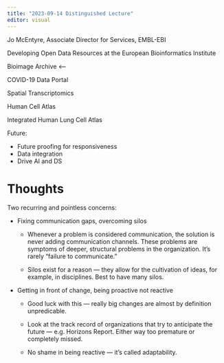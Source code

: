 ```yaml
---
title: "2023-09-14 Distinguished Lecture"
editor: visual
---
```


Jo McEntyre, Associate Director for Services, EMBL-EBI

Developing Open Data Resources at the European Bioinformatics Institute

Bioimage Archive \<\--

COVID-19 Data Portal

Spatial Transcriptomics

Human Cell Atlas

Integrated Human Lung Cell Atlas

Future:

-   Future proofing for responsiveness
-   Data integration
-   Drive AI and DS

# Thoughts

Two recurring and pointless concerns:

-   Fixing communication gaps, overcoming silos

    -   Whenever a problem is considered communication, the solution is never adding communication channels. These problems are symptoms of deeper, structural problems in the organization. It's rarely "failure to communicate."

    -   Silos exist for a reason --- they allow for the cultivation of ideas, for example, in disciplines. Best to have many silos.

-   Getting in front of change, being proactive not reactive

    -   Good luck with this --- really big changes are almost by definition unpredicable.

    -   Look at the track record of organizations that try to anticipate the future --- e.g. Horizons Report. Either way too premature or completely missed.

    -   No shame in being reactive --- it's called adaptability.

